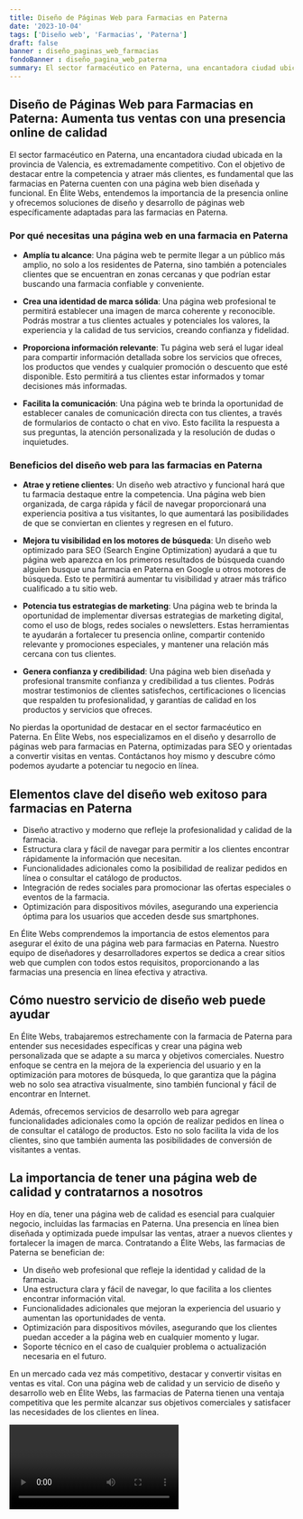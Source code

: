 ```yaml
---
title: Diseño de Páginas Web para Farmacias en Paterna
date: '2023-10-04'
tags: ['Diseño web', 'Farmacias', 'Paterna']
draft: false
banner : diseño_paginas_web_farmacias
fondoBanner : diseño_pagina_web_paterna
summary: El sector farmacéutico en Paterna, una encantadora ciudad ubicada en la provincia de Valencia, es extremadamente competitivo. Con el objetivo de destacar entre la competencia y atraer más clientes, es fundamental que las farmacias en Paterna cuenten con una página web bien diseñada y funcional. En Élite Webs, entendemos la importancia de la presencia online y ofrecemos soluciones de diseño y desarrollo de páginas web específicamente adaptadas para las farmacias en Paterna.
---
```


## Diseño de Páginas Web para Farmacias en Paterna: Aumenta tus ventas con una presencia online de calidad

El sector farmacéutico en Paterna, una encantadora ciudad ubicada en la provincia de Valencia, es extremadamente competitivo. Con el objetivo de destacar entre la competencia y atraer más clientes, es fundamental que las farmacias en Paterna cuenten con una página web bien diseñada y funcional. En Élite Webs, entendemos la importancia de la presencia online y ofrecemos soluciones de diseño y desarrollo de páginas web específicamente adaptadas para las farmacias en Paterna.

### Por qué necesitas una página web en una farmacia en Paterna

- **Amplía tu alcance**: Una página web te permite llegar a un público más amplio, no solo a los residentes de Paterna, sino también a potenciales clientes que se encuentran en zonas cercanas y que podrían estar buscando una farmacia confiable y conveniente.

- **Crea una identidad de marca sólida**: Una página web profesional te permitirá establecer una imagen de marca coherente y reconocible. Podrás mostrar a tus clientes actuales y potenciales los valores, la experiencia y la calidad de tus servicios, creando confianza y fidelidad.

- **Proporciona información relevante**: Tu página web será el lugar ideal para compartir información detallada sobre los servicios que ofreces, los productos que vendes y cualquier promoción o descuento que esté disponible. Esto permitirá a tus clientes estar informados y tomar decisiones más informadas.

- **Facilita la comunicación**: Una página web te brinda la oportunidad de establecer canales de comunicación directa con tus clientes, a través de formularios de contacto o chat en vivo. Esto facilita la respuesta a sus preguntas, la atención personalizada y la resolución de dudas o inquietudes.

### Beneficios del diseño web para las farmacias en Paterna

- **Atrae y retiene clientes**: Un diseño web atractivo y funcional hará que tu farmacia destaque entre la competencia. Una página web bien organizada, de carga rápida y fácil de navegar proporcionará una experiencia positiva a tus visitantes, lo que aumentará las posibilidades de que se conviertan en clientes y regresen en el futuro.

- **Mejora tu visibilidad en los motores de búsqueda**: Un diseño web optimizado para SEO (Search Engine Optimization) ayudará a que tu página web aparezca en los primeros resultados de búsqueda cuando alguien busque una farmacia en Paterna en Google u otros motores de búsqueda. Esto te permitirá aumentar tu visibilidad y atraer más tráfico cualificado a tu sitio web.

- **Potencia tus estrategias de marketing**: Una página web te brinda la oportunidad de implementar diversas estrategias de marketing digital, como el uso de blogs, redes sociales o newsletters. Estas herramientas te ayudarán a fortalecer tu presencia online, compartir contenido relevante y promociones especiales, y mantener una relación más cercana con tus clientes.

- **Genera confianza y credibilidad**: Una página web bien diseñada y profesional transmite confianza y credibilidad a tus clientes. Podrás mostrar testimonios de clientes satisfechos, certificaciones o licencias que respalden tu profesionalidad, y garantías de calidad en los productos y servicios que ofreces.

No pierdas la oportunidad de destacar en el sector farmacéutico en Paterna. En Élite Webs, nos especializamos en el diseño y desarrollo de páginas web para farmacias en Paterna, optimizadas para SEO y orientadas a convertir visitas en ventas. Contáctanos hoy mismo y descubre cómo podemos ayudarte a potenciar tu negocio en línea.

<GifSeo />

<Cta />

## Elementos clave del diseño web exitoso para farmacias en Paterna

- Diseño atractivo y moderno que refleje la profesionalidad y calidad de la farmacia.
- Estructura clara y fácil de navegar para permitir a los clientes encontrar rápidamente la información que necesitan.
- Funcionalidades adicionales como la posibilidad de realizar pedidos en línea o consultar el catálogo de productos.
- Integración de redes sociales para promocionar las ofertas especiales o eventos de la farmacia.
- Optimización para dispositivos móviles, asegurando una experiencia óptima para los usuarios que acceden desde sus smartphones.

En Élite Webs comprendemos la importancia de estos elementos para asegurar el éxito de una página web para farmacias en Paterna. Nuestro equipo de diseñadores y desarrolladores expertos se dedica a crear sitios web que cumplen con todos estos requisitos, proporcionando a las farmacias una presencia en línea efectiva y atractiva.

## Cómo nuestro servicio de diseño web puede ayudar

En Élite Webs, trabajaremos estrechamente con la farmacia de Paterna para entender sus necesidades específicas y crear una página web personalizada que se adapte a su marca y objetivos comerciales. Nuestro enfoque se centra en la mejora de la experiencia del usuario y en la optimización para motores de búsqueda, lo que garantiza que la página web no solo sea atractiva visualmente, sino también funcional y fácil de encontrar en Internet.

Además, ofrecemos servicios de desarrollo web para agregar funcionalidades adicionales como la opción de realizar pedidos en línea o de consultar el catálogo de productos. Esto no solo facilita la vida de los clientes, sino que también aumenta las posibilidades de conversión de visitantes a ventas.

## La importancia de tener una página web de calidad y contratarnos a nosotros

Hoy en día, tener una página web de calidad es esencial para cualquier negocio, incluidas las farmacias en Paterna. Una presencia en línea bien diseñada y optimizada puede impulsar las ventas, atraer a nuevos clientes y fortalecer la imagen de marca. Contratando a Élite Webs, las farmacias de Paterna se benefician de:

- Un diseño web profesional que refleje la identidad y calidad de la farmacia.
- Una estructura clara y fácil de navegar, lo que facilita a los clientes encontrar información vital.
- Funcionalidades adicionales que mejoran la experiencia del usuario y aumentan las oportunidades de venta.
- Optimización para dispositivos móviles, asegurando que los clientes puedan acceder a la página web en cualquier momento y lugar.
- Soporte técnico en el caso de cualquier problema o actualización necesaria en el futuro.

En un mercado cada vez más competitivo, destacar y convertir visitas en ventas es vital. Con una página web de calidad y un servicio de diseño y desarrollo web en Élite Webs, las farmacias de Paterna tienen una ventaja competitiva que les permite alcanzar sus objetivos comerciales y satisfacer las necesidades de los clientes en línea.

<Video />

<CtaBot job='Farmacias' city='Paterna'/>

<Gmaps query='Paterna+españa+maps' />